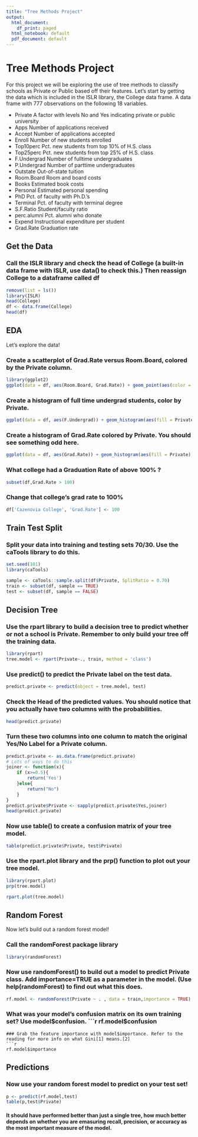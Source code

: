 ```yaml
---
title: "Tree Methods Project"
output:
  html_document:
    df_print: paged
  html_notebook: default
  pdf_document: default
---
```


# Tree Methods Project
For this project we will be exploring the use of tree methods to classify schools as Private or Public based off their features.
Let's start by getting the data which is included in the ISLR library, the College data frame.
A data frame with 777 observations on the following 18 variables.

* Private A factor with levels No and Yes indicating private or public university
* Apps Number of applications received
* Accept Number of applications accepted
* Enroll Number of new students enrolled
* Top10perc Pct. new students from top 10% of H.S. class
* Top25perc Pct. new students from top 25% of H.S. class
* F.Undergrad Number of fulltime undergraduates
* P.Undergrad Number of parttime undergraduates
* Outstate Out-of-state tuition
* Room.Board Room and board costs
* Books Estimated book costs
* Personal Estimated personal spending
* PhD Pct. of faculty with Ph.D.’s
* Terminal Pct. of faculty with terminal degree
* S.F.Ratio Student/faculty ratio
* perc.alumni Pct. alumni who donate
* Expend Instructional expenditure per student
* Grad.Rate Graduation rate

## Get the Data

### Call the ISLR library and check the head of College (a built-in data frame with ISLR, use data() to check this.) Then reassign College to a dataframe called df
```r
remove(list = ls())
library(ISLR)
head(College)
df <- data.frame(College)
head(df)
```
## EDA

Let's explore the data!

### Create a scatterplot of Grad.Rate versus Room.Board, colored by the Private column.
```r
library(ggplot2)
ggplot(data = df, aes(Room.Board, Grad.Rate)) + geom_point(aes(color = Private))
```
### Create a histogram of full time undergrad students, color by Private.
```r
ggplot(data = df, aes(F.Undergrad)) + geom_histogram(aes(fill = Private),color = 'black', bins = 50)
```
### Create a histogram of Grad.Rate colored by Private. You should see something odd here.
```r
ggplot(data = df, aes(Grad.Rate)) + geom_histogram(aes(fill = Private),color = 'black', bins = 50)
```
### What college had a Graduation Rate of above 100% ?
```r
subset(df,Grad.Rate > 100)
```
### Change that college's grad rate to 100%
```r
df['Cazenovia College', 'Grad.Rate'] <- 100
```
## Train Test Split

### Split your data into training and testing sets 70/30. Use the caTools library to do this.
```r
set.seed(101)
library(caTools)

sample <- caTools::sample.split(df$Private, SplitRatio = 0.70)
train <- subset(df, sample == TRUE)
test <- subset(df, sample == FALSE)
```
## Decision Tree

### Use the rpart library to build a decision tree to predict whether or not a school is Private. Remember to only build your tree off the training data.
```r
library(rpart)
tree.model <- rpart(Private~., train, method = 'class')
```
### Use predict() to predict the Private label on the test data.
```r
predict.private <- predict(object = tree.model, test)
```
### Check the Head of the predicted values. You should notice that you actually have two columns with the probabilities.
```r
head(predict.private)
```
### Turn these two columns into one column to match the original Yes/No Label for a Private column.
```r
predict.private <- as.data.frame(predict.private)
# Lots of ways to do this
joiner <- function(x){
    if (x>=0.5){
        return('Yes')
    }else{
        return("No")
    }
}
predict.private$Private <- sapply(predict.private$Yes,joiner)
head(predict.private)
```
### Now use table() to create a confusion matrix of your tree model.
```r
table(predict.private$Private, test$Private)
```
### Use the rpart.plot library and the prp() function to plot out your tree model.
```r
library(rpart.plot)
prp(tree.model)
```
```r
rpart.plot(tree.model)
```
## Random Forest

Now let's build out a random forest model!

### Call the randomForest package library
```r
library(randomForest)
```
### Now use randomForest() to build out a model to predict Private class. Add importance=TRUE as a parameter in the model. (Use help(randomForest) to find out what this does.
```r
rf.model <- randomForest(Private ~ . , data = train,importance = TRUE)
```
### What was your model's confusion matrix on its own training set? Use model$confusion.
```r
rf.model$confusion
```
### Grab the feature importance with model$importance. Refer to the reading for more info on what Gini[1] means.[2]
```r
rf.model$importance
```
## Predictions

### Now use your random forest model to predict on your test set!
```r
p <- predict(rf.model,test)
table(p,test$Private)
```

#### It should have performed better than just a single tree, how much better depends on whether you are emasuring recall, precision, or accuracy as the most important measure of the model.